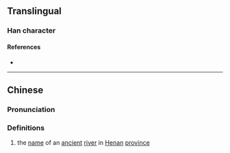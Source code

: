{{character info}}
==Translingual==

===Han character===
{{Han char|rn=85|rad=水|as=04|sn=7|four=|canj=EPIM,EPMM|ids=⿰氵匀}}

====References====
* {{Han ref|kx=0607.160|dkj=17158|dj=1001.030|hdz=31570.060|uh=6C6E|ud=27758}}

----

==Chinese==
{{zh-forms}}

===Pronunciation===
{{zh-pron
|m=jūn
|c=gwan1
|mc=y
|oc=y
|ma=
|cat=pn
}}

===Definitions===
{{zh-hanzi}}

# the [[name]] of an [[ancient]] [[river]] in [[Henan]] [[province]]
